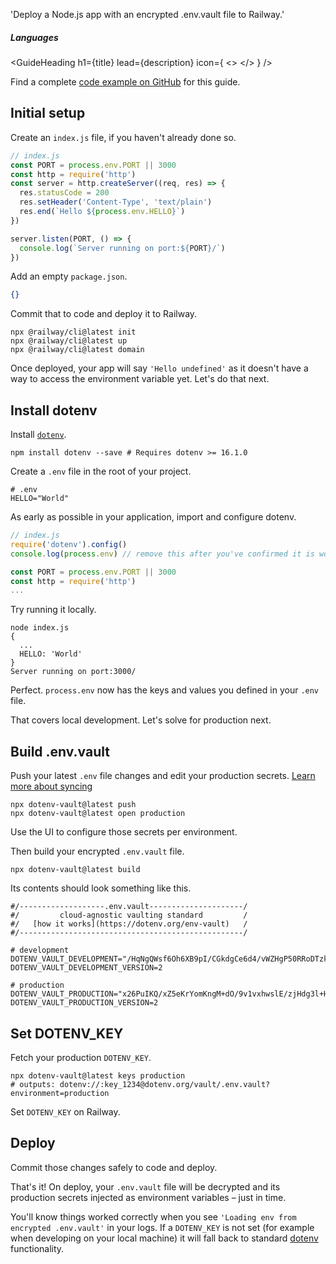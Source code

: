 
  'Deploy a Node.js app with an encrypted .env.vault file to Railway.'

##### Languages
<GuideHeading
  h1={title}
  lead={description}
  icon={
    <>
      <NodeIcon className="h-9 w-9 text-[#339933]"/>
      <RailwayIcon className="h-9 w-9 text-[#0B0D0E] dark:invert"/>
    </>
  } />

<Note>
  Find a complete <a href="https://github.com/dotenv-org/examples/tree/master/nodejs/railway">code example on GitHub</a> for this guide.
</Note>

## Initial setup

Create an `index.js` file, if you haven't already done so.

```js {{ title: 'index.js' }}
// index.js
const PORT = process.env.PORT || 3000
const http = require('http')
const server = http.createServer((req, res) => {
  res.statusCode = 200
  res.setHeader('Content-Type', 'text/plain')
  res.end(`Hello ${process.env.HELLO}`)
})

server.listen(PORT, () => {
  console.log(`Server running on port:${PORT}/`)
})
```

Add an empty `package.json`.

```json {{ title: 'package.json'}}
{}
```

Commit that to code and deploy it to Railway.

```shell {{ title: 'cli' }}
npx @railway/cli@latest init
npx @railway/cli@latest up
npx @railway/cli@latest domain
```

<ScreenshotBrowser url='/assets/img/docs/hello-undefined.png' />

Once deployed, your app will say `'Hello undefined'` as it doesn't have a way to access the environment variable yet. Let's do that next.

## Install dotenv

Install [`dotenv`](https://github.com/motdotla/dotenv).

```shell {{ title: 'cli' }}
npm install dotenv --save # Requires dotenv >= 16.1.0
```

Create a `.env` file in the root of your project.

```shell {{ title: '.env' }}
# .env
HELLO="World"
```

As early as possible in your application, import and configure dotenv.

```js {{ title: 'index.js' }}
// index.js
require('dotenv').config()
console.log(process.env) // remove this after you've confirmed it is working

const PORT = process.env.PORT || 3000
const http = require('http')
...
```

Try running it locally.

```shell {{ title: 'cli' }}
node index.js
{
  ...
  HELLO: 'World'
}
Server running on port:3000/
```

Perfect. `process.env` now has the keys and values you defined in your `.env` file.

That covers local development. Let's solve for production next.

## Build .env.vault

Push your latest `.env` file changes and edit your production secrets. [Learn more about syncing](/docs/tutorials/sync)

```shell {{ title: 'cli' }}
npx dotenv-vault@latest push
npx dotenv-vault@latest open production
```

Use the UI to configure those secrets per environment.

<ScreenshotBrowser url="/assets/img/docs/edit-production-value.gif" www="www.dotenv.org" />

Then build your encrypted `.env.vault` file.

```shell {{ title: 'cli' }}
npx dotenv-vault@latest build
```

Its contents should look something like this.

```shell {{ title: '.env.vault' }}
#/-------------------.env.vault---------------------/
#/         cloud-agnostic vaulting standard         /
#/   [how it works](https://dotenv.org/env-vault)   /
#/--------------------------------------------------/

# development
DOTENV_VAULT_DEVELOPMENT="/HqNgQWsf6Oh6XB9pI/CGkdgCe6d4/vWZHgP50RRoDTzkzPQk/xOaQs="
DOTENV_VAULT_DEVELOPMENT_VERSION=2

# production
DOTENV_VAULT_PRODUCTION="x26PuIKQ/xZ5eKrYomKngM+dO/9v1vxhwslE/zjHdg3l+H6q6PheB5GVDVIbZg=="
DOTENV_VAULT_PRODUCTION_VERSION=2
```

## Set DOTENV_KEY

Fetch your production `DOTENV_KEY`.

```shell {{ title: 'cli' }}
npx dotenv-vault@latest keys production
# outputs: dotenv://:key_1234@dotenv.org/vault/.env.vault?environment=production
```

Set `DOTENV_KEY` on Railway.

<ScreenshotBrowser url="/assets/img/cloudinary/integrations-railway-nodejs_rwo40w.gif" www="railway.com" />

## Deploy

Commit those changes safely to code and deploy.

That's it! On deploy, your `.env.vault` file will be decrypted and its production secrets injected as environment variables – just in time.

You'll know things worked correctly when you see `'Loading env from encrypted .env.vault'` in your logs. If a `DOTENV_KEY` is not set (for example when developing on your local machine) it will fall back to standard [dotenv](https://github.com/motdotla/dotenv) functionality.

<ScreenshotBrowser url="/assets/img/docs/railway-logs-vault.png" www="npx @railway/cli@latest logs" />

<WellDone />

